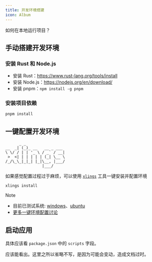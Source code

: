 ```yaml
---
title: 开发环境搭建
icon: Album
---
```


如何在本地运行项目？

## 手动搭建开发环境

### 安装 Rust 和 Node.js

- 安装 Rust：https://www.rust-lang.org/tools/install
- 安装 Node.js：https://nodejs.org/en/download/
- 安装 pnpm：`npm install -g pnpm`

### 安装项目依赖

```sh
pnpm install
```

## 一键配置开发环境

```
      _ _
__  _| (_)_ __   __ _ ___
\ \/ / | | '_ \ / _` / __|
 >  <| | | | | | (_| \__ \
/_/\_\_|_|_| |_|\__, |___/
                |___/

```

如果感觉配置过程过于麻烦，可以使用 [`xlings`](https://github.com/d2learn/xlings) 工具一键安装并配置环境

```
xlings install
```

> [!NOTE]
>
> - 目前已测试系统: [windows](https://github.com/LiRenTech/project-graph/issues/139#issuecomment-2470110723)、[ubuntu](https://github.com/LiRenTech/project-graph/issues/139#issuecomment-2474507140)
> - [更多一键环境配置讨论](https://github.com/LiRenTech/project-graph/issues/139)

## 启动应用

具体应该看 `package.json` 中的 `scripts` 字段。

应该能看出。这里之所以省略不写，是因为可能会变动，造成文档过时。